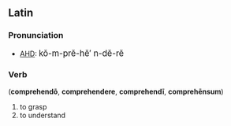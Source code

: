 ==Latin==
===Pronunciation===
*[[AHD]]: <big> k&#335;-m-pr&#277;-h&#277;&prime; n-d&#277;-r&#277; </big>
===Verb===
('''comprehend&#333;''', '''comprehendere''', '''comprehend&#299;''', '''compreh&#275;nsum''')
# to grasp
# to understand